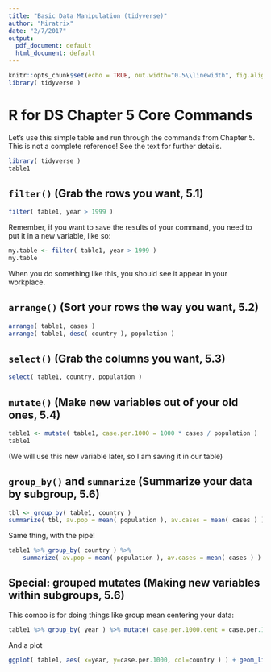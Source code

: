 ```yaml
---
title: "Basic Data Manipulation (tidyverse)"
author: "Miratrix"
date: "2/7/2017"
output:
  pdf_document: default
  html_document: default
---
```


```r
knitr::opts_chunk$set(echo = TRUE, out.width="0.5\\linewidth", fig.align="center")
library( tidyverse )

```

# R for DS Chapter 5 Core Commands

Let's use this simple table and run through the commands from Chapter 5. This is not a complete reference! See the text for further details.

```r
library( tidyverse )
table1
```

## `filter()` (Grab the rows you want, 5.1)

```r
filter( table1, year > 1999 )
```

Remember, if you want to save the results of your command, you need to put it in a new variable, like so:

```r
my.table <- filter( table1, year > 1999 )
my.table
```

When you do something like this, you should see it appear in your workplace.

## `arrange()` (Sort your rows the way you want, 5.2)

```r
arrange( table1, cases )
arrange( table1, desc( country ), population )
```

## `select()` (Grab the columns you want, 5.3)

```r
select( table1, country, population )
```

## `mutate()` (Make new variables out of your old ones, 5.4)

```r
table1 <- mutate( table1, case.per.1000 = 1000 * cases / population )
table1
```

(We will use this new variable later, so I am saving it in our table)

## `group_by()` and `summarize` (Summarize your data by subgroup, 5.6)

```r
tbl <- group_by( table1, country )
summarize( tbl, av.pop = mean( population ), av.cases = mean( cases ) )
```

Same thing, with the pipe!

```r
table1 %>% group_by( country ) %>%
    summarize( av.pop = mean( population ), av.cases = mean( cases ) )
```

## Special: grouped mutates (Making new variables within subgroups, 5.6)

This combo is for doing things like group mean centering your data:

```r
table1 %>% group_by( year ) %>% mutate( case.per.1000.cent = case.per.1000 - mean( case.per.1000 ) )
```

And a plot

```r
ggplot( table1, aes( x=year, y=case.per.1000, col=country ) ) + geom_line() + geom_point()
```
